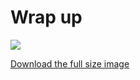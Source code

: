 # Wrap up {.unnumbered}

[![](../images/degrees.png)](the_degrees_of_reproductibility.pdf)

[Download the full size image](the_degrees_of_reproductibility.pdf)

